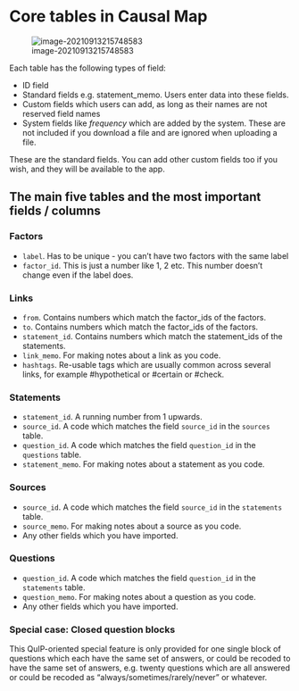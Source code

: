 # Core tables in Causal Map{#core-tables}

![image-20210913215748583](_assets/image-20210913215748583.png)

Each table has the following types of field:

- ID field
- Standard fields e.g. statement_memo. Users enter data into these fields.
- Custom fields which users can add, as long as their names are not reserved field names
- System fields like *frequency* which are added by the system. These are not included if you download a file and are ignored when uploading a file.

These are the standard fields. You can add other custom fields too if you wish, and they will be available to the app.

## The main five tables and the most important fields / columns

### Factors

- `label`. Has to be unique - you can't have two factors with the same label
- `factor_id`. This is just a number like 1, 2 etc.  This number doesn't change even if the label does.

### Links

- `from`. Contains numbers which match the factor_ids of the factors.
- `to`. Contains numbers which match the factor_ids of the factors.
- `statement_id`. Contains numbers which match the statement_ids of the statements.
- `link_memo`. For making notes about a link as you code.
- `hashtags`. Re-usable tags which are usually common across several links, for example #hypothetical or #certain or #check.


### Statements

- `statement_id`. A running number from 1 upwards. 
- `source_id`. A code which matches the field `source_id` in the `sources` table.
- `question_id`. A code which matches the field `question_id` in the `questions` table.
- `statement_memo`.  For making notes about a statement as you code.

### Sources

- `source_id`. A code which matches the field `source_id` in the `statements` table.
- `source_memo`.  For making notes about a source as you code.
- Any other fields which you have imported.

### Questions

- `question_id`. A code which matches the field `question_id` in the `statements` table.
- `question_memo`.  For making notes about a question as you code.
- Any other fields which you have imported.

### Special case: Closed question blocks

This QuIP-oriented special feature is only provided for one single block of questions which each have the same set of answers, or could be recoded to have the same set of answers, e.g. twenty questions which are all answered or could be recoded as "always/sometimes/rarely/never" or whatever.



